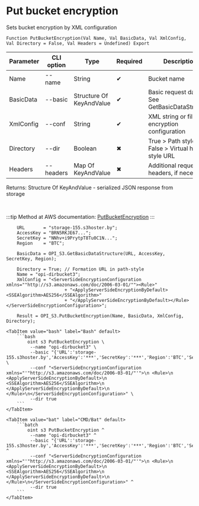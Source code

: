 ﻿---
sidebar_position: 4
description: Put bucket encryption and other functions to work with S3 in the Open Integration Package, a free open-source integration library for 1C:Enterprise 8, OneScript and CLI
keywords: [1C, 1С, 1С:Enterprise, 1С:Enterprise 8.3, API, Integration, Services, Exchange, OneScript, CLI, S3]
---


# Put bucket encryption
 Sets bucket encryption by XML configuration



`Function PutBucketEncryption(Val Name, Val BasicData, Val XmlConfig, Val Directory = False, Val Headers = Undefined) Export`

  | Parameter | CLI option | Type | Required | Description |
  |-|-|-|-|-|
  | Name | --name | String | &#x2714; | Bucket name |
  | BasicData | --basic | Structure Of KeyAndValue | &#x2714; | Basic request data. See GetBasicDataStructure |
  | XmlConfig | --conf | String | &#x2714; | XML string or file of encryption configuration |
  | Directory | --dir | Boolean | &#x2716; | True > Path style URL, False > Virtual hosted style URL |
  | Headers | --headers | Map Of KeyAndValue | &#x2716; | Additional request headers, if necessary |

  
  Returns:  Structure Of KeyAndValue - serialized JSON response from storage

<br/>

:::tip
Method at AWS documentation: [PutBucketEncryption](https://docs.aws.amazon.com/AmazonS3/latest/API/API_PutBucketEncryption.html)
:::
<br/>



```bsl title="1C:Enterprise/OneScript code example"
    URL       = "storage-155.s3hoster.by";
    AccessKey = "BRN5RKJE67...";
    SecretKey = "NNhv+i9PrytpT8Tu0C1N...";
    Region    = "BTC";

    BasicData = OPI_S3.GetBasicDataStructure(URL, AccessKey, SecretKey, Region);

    Directory = True; // Formation URL in path-style
    Name = "opi-dirbucket3";
    XmlConfig = "<ServerSideEncryptionConfiguration xmlns=""http://s3.amazonaws.com/doc/2006-03-01/""><Rule>"
                      + "<ApplyServerSideEncryptionByDefault><SSEAlgorithm>AES256</SSEAlgorithm>"
                      + "</ApplyServerSideEncryptionByDefault></Rule></ServerSideEncryptionConfiguration>";

    Result = OPI_S3.PutBucketEncryption(Name, BasicData, XmlConfig, Directory);
```
 

 <Tabs>
  
    <TabItem value="bash" label="Bash" default>
        ```bash
            oint s3 PutBucketEncryption \
             --name "opi-dirbucket3" \
             --basic "{'URL':'storage-155.s3hoster.by','AccessKey':'***','SecretKey':'***','Region':'BTC','Service':'s3'}" \
             --conf "<ServerSideEncryptionConfiguration xmlns="'"http://s3.amazonaws.com/doc/2006-03-01/"'">\n <Rule>\n <ApplyServerSideEncryptionByDefault>\n <SSEAlgorithm>AES256</SSEAlgorithm>\n </ApplyServerSideEncryptionByDefault>\n </Rule>\n</ServerSideEncryptionConfiguration>" \
             --dir true
        ```
    </TabItem>
  
    <TabItem value="bat" label="CMD/Bat" default>
        ```batch
            oint s3 PutBucketEncryption ^
             --name "opi-dirbucket3" ^
             --basic "{'URL':'storage-155.s3hoster.by','AccessKey':'***','SecretKey':'***','Region':'BTC','Service':'s3'}" ^
             --conf "<ServerSideEncryptionConfiguration xmlns="'"http://s3.amazonaws.com/doc/2006-03-01/"'">\n <Rule>\n <ApplyServerSideEncryptionByDefault>\n <SSEAlgorithm>AES256</SSEAlgorithm>\n </ApplyServerSideEncryptionByDefault>\n </Rule>\n</ServerSideEncryptionConfiguration>" ^
             --dir true
        ```
    </TabItem>
</Tabs>



